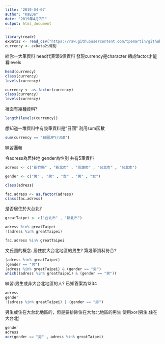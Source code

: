 ```yaml
---
title: '2019-04-07'
author: "KaEDe"
date: "2019年4月7日"
output: html_document
---
```


```r
library(readr)
exData2 <- read_csv("https://raw.githubusercontent.com/tpemartin/github-data/master/exData2.csv")
currency <- exData2$幣別
```
給你一大筆資料 head代表頭6個資料
發現currency是character
轉成factor才能看levels
```r
head(currency)
class(currency)
levels(currency)
```


```r
currency <- as.factor(currency)
class(currency)
levels(currency)
```
裡面有幾種資料?
```r
length(levels(currency))
```

想知道一堆資料中有幾筆資料是"日圓"
利用sum函數
```r
sum(currency == "日圓JPY/USD")
```

練習邏輯

令adress為居住地 gender為性別 共有5筆資料
```r
adress <- c("新竹縣" , "新北市" , "高雄市" , "台北市" , "台北市")

gender <- c("男" , "男" , "女" , "男" , "女")

class(adress)

fac.adress <- as.factor(adress)
class(fac.adress)
```

是否居住於大台北?
```r
greatTaipei <- c("台北市" , "新北市")

adress %in% greatTaipei
!(adress %in% greatTaipei)

fac.adress %in% greatTaipei

```

文氏圖的概念:
居住於大台北地區的男生?
第幾筆資料符合?
```r
(adress %in% greatTaipei)
(gender == "男")
(adress %in% greatTaipei) & (gender == "男")
which((adress %in% greatTaipei) & (gender == "男"))
```

練習:男生或非大台北地區的人?
已知答案為1234
```r
adress
gender
!(adress %in% greatTaipei) | (gender == "男")
```


男生或住在大台北地區的，但是要排除住在大台北地區的男生
使用xor(男生,住在大台北)
```r
gender
adress
xor(gender == "男" , adress %in% greatTaipei)
```



